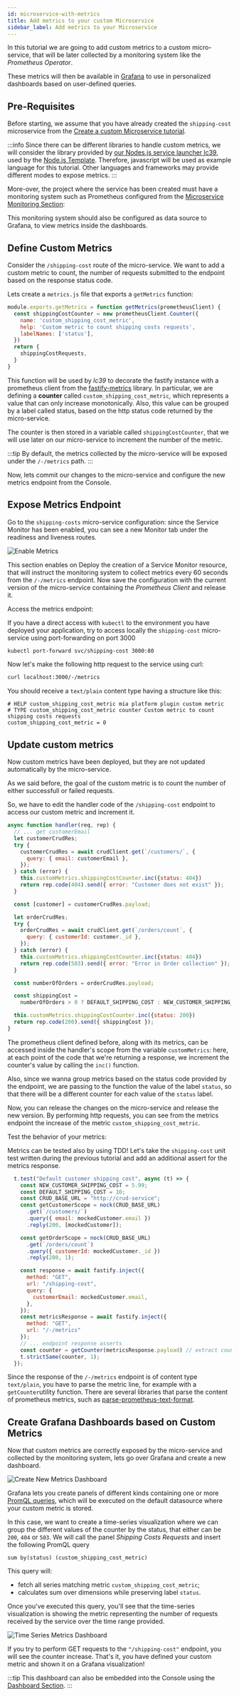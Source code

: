 ```yaml
---
id: microservice-with-metrics
title: Add metrics to your custom Microservice
sidebar_label: Add metrics to your Microservice
---
```



In this tutorial we are going to add custom metrics to a custom micro-service, that will be later collected by a monitoring system like the _Prometheus Operator_.

These metrics will then be available in [Grafana](/infrastructure/paas/tools/grafana.md) to use in personalized dashboards based on user-defined queries.

## Pre-Requisites

Before starting, we assume that you have already created the `shipping-cost` microservice from the [Create a custom Microservice tutorial](/console/tutorials/configure-marketplace-components/create-a-custom-microservice.mdx).

:::info
Since there can be different libraries to handle custom metrics, we will consider the library provided by [our Nodes.js service launcher lc39](https://github.com/mia-platform/lc39/blob/master/docs/main-entrypoint.md#prometheus-metrics), used by the [Node.js Template](https://github.com/mia-platform-marketplace/Node.js-Custom-Plugin-Template/).
Therefore, javascript will be used as example language for this tutorial. Other languages and frameworks may provide different modes to expose metrics.
:::

More-over, the project where the service has been created must have a monitoring system such as Prometheus configured from the [Microservice Monitoring Section](/development_suite/api-console/api-design/microservice-monitoring.md):

This monitoring system should also be configured as data source to Grafana, to view metrics inside the dashboards.

## Define Custom Metrics

Consider the `/shipping-cost` route of the micro-service. We want to add a custom metric to count, the number of requests submitted to the endpoint based on the response status code.

Lets create a `metrics.js` file that exports a `getMetrics` function:

```js title=/metrics.js
module.exports.getMetrics = function getMetrics(prometheusClient) {
  const shippingCostCounter = new prometheusClient.Counter({
    name: 'custom_shipping_cost_metric',
    help: 'Custom metric to count shipping costs requests',
    labelNames: ['status'],
  })
  return {
    shippingCostRequests,
  }
}
```

This function will be used by _lc39_ to decorate the fastify instance with a prometheus client from the [fastify-metrics](https://github.com/SkeLLLa/fastify-metrics) library.
In particular, we are defining a **counter** called `custom_shipping_cost_metric`, which represents a value that can only increase monotonically. Also, this value can be grouped by a label called status, based on the http status code returned by the micro-service.

The counter is then stored in a variable called `shippingCostCounter`, that we will use later on our micro-service to increment the number of the metric.

:::tip
By default, the metrics collected by the micro-service will be exposed under the `/-/metrics` path.
:::

Now, lets commit our changes to the micro-service and configure the new metrics endpoint from the Console.

## Expose Metrics Endpoint

Go to the `shipping-costs` micro-service configuration: since the Service Monitor has been enabled, you can see a new Monitor tab under the readiness and liveness routes.

![Enable Metrics](img/enable-metrics.png)

This section enables on Deploy the creation of a Service Monitor resource, that will instruct the monitoring system to collect metrics every 60 seconds from the `/-/metrics` endpoint.
Now save the configuration with the current version of the micro-service containing the _Prometheus Client_ and release it.

Access the metrics endpoint:


If you have a direct access with `kubectl` to the environment you have deployed your application, try to access locally the `shipping-cost` micro-service using port-forwarding on port 3000

```bash
kubectl port-forward svc/shipping-cost 3000:80
```

Now let's make the following http request to the service using curl:

```bash
curl localhost:3000/-/metrics
```

You should receive a `text/plain` content type having a structure like this:


```
# HELP custom_shipping_cost_metric mia platform plugin custom metric
# TYPE custom_shipping_cost_metric counter Custom metric to count shipping costs requests
custom_shipping_cost_metric = 0
```



## Update custom metrics

Now custom metrics have been deployed, but they are not updated automatically by the micro-service.

As we said before, the goal of the custom metric is to count the number of either successfull or failed requests.

So, we have to edit the handler code of the `/shipping-cost` endpoint to access our custom metric and increment it.

```js title=/handlers/getShippingCost.js {9,21,30}
async function handler(req, rep) {
  // ... get customerEmail
  let customerCrudRes;
  try {
    customerCrudRes = await crudClient.get(`/customers/`, {
      query: { email: customerEmail },
    });
  } catch (error) {
    this.customMetrics.shippingCostCounter.inc({status: 404})
    return rep.code(404).send({ error: "Customer does not exist" });
  }

  const [customer] = customerCrudRes.payload;

  let orderCrudRes;
  try {
    orderCrudRes = await crudClient.get(`/orders/count`, {
      query: { customerId: customer._id },
    });
  } catch (error) {
    this.customMetrics.shippingCostCounter.inc({status: 404})
    return rep.code(503).send({ error: "Error in Order collection" });
  }

  const numberOfOrders = orderCrudRes.payload;

  const shippingCost =
    numberOfOrders > 0 ? DEFAULT_SHIPPING_COST : NEW_CUSTOMER_SHIPPING_COST;

  this.customMetrics.shippingCostCounter.inc({status: 200})
  return rep.code(200).send({ shippingCost });
}
```

The prometheus client defined before, along with its metrics, can be accessed inside the handler's scope from the variable `customMetrics`: here, at each point of the code that we're returning a response, we increment the counter's value by calling the `inc()` function.

Also, since we wanna group metrics based on the status code provided by the endpoint, we are passing to the function the value of the label `status`, so that there will be a different counter for each value of the `status` label.

Now, you can release the changes on the micro-service and release the new version. By performing http requests, you can see from the metrics endpoint the increase of the metric `custom_shipping_cost_metric`.

Test the behavior of your metrics:


Metrics can be tested also by using TDD! Let's take the `shipping-cost` unit test written during the previous tutorial and add an additional assert for the metrics response.

```js title=test/index.test.js {22-25,27}
  t.test("Default customer shipping cost", async (t) => {
    const NEW_CUSTOMER_SHIPPING_COST = 5.99;
    const DEFAULT_SHIPPING_COST = 10;
    const CRUD_BASE_URL = "http://crud-service";
    const getCustomerScope = nock(CRUD_BASE_URL)
      .get(`/customers/`)
      .query({ email: mockedCustomer.email })
      .reply(200, [mockedCustomer]);

    const getOrderScope = nock(CRUD_BASE_URL)
      .get(`/orders/count`)
      .query({ customerId: mockedCustomer._id })
      .reply(200, 1);

    const response = await fastify.inject({
      method: "GET",
      url: "/shipping-cost",
      query: {
        customerEmail: mockedCustomer.email,
      },
    });
    const metricsResponse = await fastify.inject({
      method: "GET",
      url: "/-/metrics"
    });
    // ... endpoint response asserts
    const counter = getCounter(metricsResponse.payload) // extract counter value from metricsResponse
    t.strictSame(counter, 1);
  });
```
Since the response of the `/-/metrics` endpoint is of content type `text/plain`, you have to parse the metric line, for example with a `getCounter`utility function.
There are several libraries that parse the content of prometheus metrics, such as [parse-prometheus-text-format](https://github.com/yunyu/parse-prometheus-text-format).



## Create Grafana Dashboards based on Custom Metrics

Now that custom metrics are correctly exposed by the micro-service and collected by the monitoring system, lets go over Grafana and create a new dashboard.

![Create New Metrics Dashboard](img/metrics-new-dashboard.png)

Grafana lets you create panels of different kinds containing one or more [PromQL queries](https://prometheus.io/docs/prometheus/latest/querying/basics/), which will be executed on the default datasource where your custom metric is stored.

In this case, we want to create a time-series visualization where we can group the different values of the counter by the status, that either can be `200`, `404` or `503`. We will call the panel _Shipping Costs Requests_ and insert the following PromQL query

```promql
sum by(status) (custom_shipping_cost_metric)
```

This query will:

* fetch all series matching metric `custom_shipping_cost_metric`;
* calculates sum over dimensions while preserving label `status`.

Once you've executed this query, you'll see that the time-series visualization is showing the metric representing the number of requests received by the service over the time range provided.

![Time Series Metrics Dashboard](img/metrics-dashboard.png)

If you try to perform GET requests to the `"/shipping-cost"` endpoint, you will see the counter increase. That's it, you have defined your custom metric and shown it on a Grafana visualization!

:::tip
This dashboard can also be embedded into the Console using the [Dashboard Section](/development_suite/monitoring/dashboard.md).
:::
